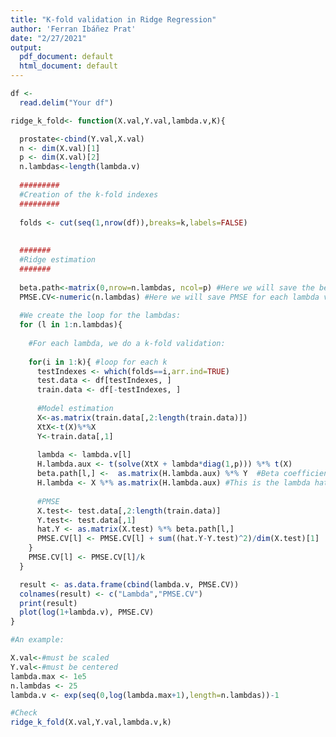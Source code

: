 ```yaml
---
title: "K-fold validation in Ridge Regression"
author: 'Ferran Ibáñez Prat'
date: "2/27/2021"
output:
  pdf_document: default
  html_document: default
---
```



```r
df <- 
  read.delim("Your df")

```

```r

ridge_k_fold<- function(X.val,Y.val,lambda.v,K){

  prostate<-cbind(Y.val,X.val)
  n <- dim(X.val)[1]
  p <- dim(X.val)[2]
  n.lambdas<-length(lambda.v)
  
  #########
  #Creation of the k-fold indexes
  #########
  
  folds <- cut(seq(1,nrow(df)),breaks=k,labels=FALSE)
  
  
  #######
  #Ridge estimation
  #######
  
  beta.path<-matrix(0,nrow=n.lambdas, ncol=p) #Here we will save the beta values for each lambda
  PMSE.CV<-numeric(n.lambdas) #Here we will save PMSE for each lambda value
  
  #We create the loop for the lambdas:
  for (l in 1:n.lambdas){
  
    #For each lambda, we do a k-fold validation:
    
    for(i in 1:k){ #loop for each k
      testIndexes <- which(folds==i,arr.ind=TRUE)
      test.data <- df[testIndexes, ]
      train.data <- df[-testIndexes, ]
      
      #Model estimation
      X<-as.matrix(train.data[,2:length(train.data)])
      XtX<-t(X)%*%X
      Y<-train.data[,1]
      
      lambda <- lambda.v[l]
      H.lambda.aux <- t(solve(XtX + lambda*diag(1,p))) %*% t(X) 
      beta.path[l,] <-  as.matrix(H.lambda.aux) %*% Y  #Beta coefficients
      H.lambda <- X %*% as.matrix(H.lambda.aux) #This is the lambda hat matrix
      
      #PMSE
      X.test<- test.data[,2:length(train.data)]
      Y.test<- test.data[,1]
      hat.Y <- as.matrix(X.test) %*% beta.path[l,]
      PMSE.CV[l] <- PMSE.CV[l] + sum((hat.Y-Y.test)^2)/dim(X.test)[1]
    } 
    PMSE.CV[l] <- PMSE.CV[l]/k
  }

  result <- as.data.frame(cbind(lambda.v, PMSE.CV))
  colnames(result) <- c("Lambda","PMSE.CV")
  print(result)
  plot(log(1+lambda.v), PMSE.CV)
}

#An example:

X.val<-#must be scaled
Y.val<-#must be centered
lambda.max <- 1e5
n.lambdas <- 25
lambda.v <- exp(seq(0,log(lambda.max+1),length=n.lambdas))-1

#Check
ridge_k_fold(X.val,Y.val,lambda.v,k)
```

